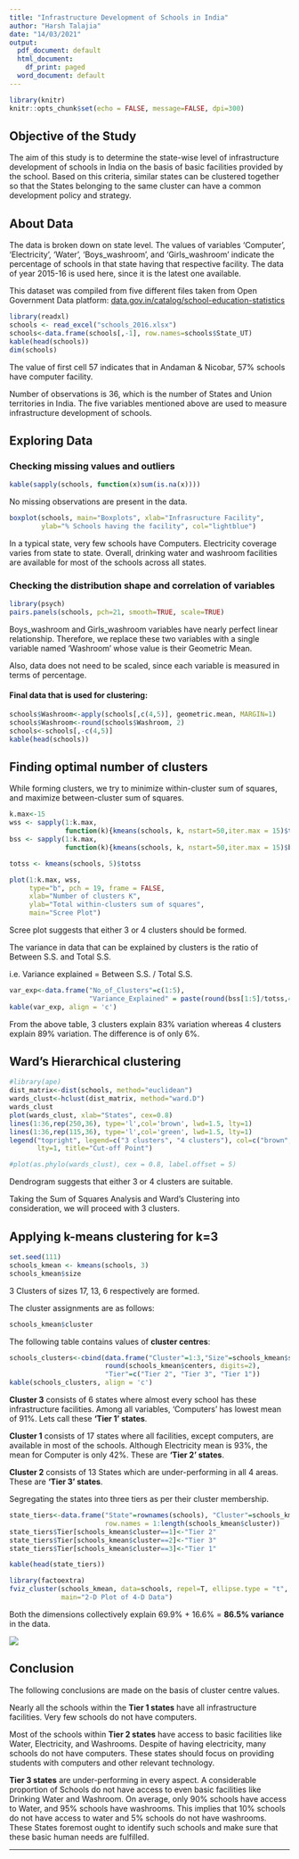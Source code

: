 ---
title: "Infrastructure Development of Schools in India"
author: "Harsh Talajia"
date: "14/03/2021"
output:
  pdf_document: default
  html_document:
    df_print: paged
  word_document: default
---

```{r setup, include=FALSE}
library(knitr)
knitr::opts_chunk$set(echo = FALSE, message=FALSE, dpi=300)
```

## Objective of the Study

The aim of this study is to determine the state-wise level of infrastructure development of schools in India on the basis of basic facilities provided by the school. Based on this criteria, similar states can be clustered together so that the States belonging to the same cluster can have a common development policy and strategy.

## About Data

The data is broken down on state level. The values of variables 'Computer', 'Electricity', 'Water', 'Boys_washroom', and 'Girls_washroom' indicate the percentage of schools in that state having that respective facility. The data of year 2015-16 is used here, since it is the latest one available.

This dataset was compiled from five different files taken from Open Government Data platform: [data.gov.in/catalog/school-education-statistics](data.gov.in/catalog/school-education-statistics)

```{r, echo=TRUE, results="asis"}
library(readxl)
schools <- read_excel("schools_2016.xlsx")
schools<-data.frame(schools[,-1], row.names=schools$State_UT)
kable(head(schools))
dim(schools)
```

The value of first cell 57 indicates that in Andaman & Nicobar, 57% schools have computer facility.

Number of observations is 36, which is the number of States and Union territories in India. The five variables mentioned above are used to measure infrastructure development of schools.

\newpage

## Exploring Data

### Checking missing values and outliers

```{r, echo=TRUE, results="asis"}
kable(sapply(schools, function(x)sum(is.na(x))))
```

No missing observations are present in the data.

```{r, dpi=300, fig.width=9}
boxplot(schools, main="Boxplots", xlab="Infrasructure Facility",
        ylab="% Schools having the facility", col="lightblue")
```

In a typical state, very few schools have Computers. Electricity coverage varies from state to state. Overall, drinking water and washroom facilities are available for most of the schools across all states.

### Checking the distribution shape and correlation of variables

```{r}
library(psych)
pairs.panels(schools, pch=21, smooth=TRUE, scale=TRUE)
```

Boys_washroom and Girls_washroom variables have nearly perfect linear relationship. Therefore, we replace these two variables with a single variable named 'Washroom' whose value is their Geometric Mean.

Also, data does not need to be scaled, since each variable is measured in terms of percentage.

#### Final data that is used for clustering:

```{r, results="asis"}
schools$Washroom<-apply(schools[,c(4,5)], geometric.mean, MARGIN=1)
schools$Washroom<-round(schools$Washroom, 2)
schools<-schools[,-c(4,5)]
kable(head(schools))
```

\newpage

## Finding optimal number of clusters

While forming clusters, we try to minimize within-cluster sum of squares, and maximize between-cluster sum of squares.

```{r}
k.max<-15
wss <- sapply(1:k.max, 
              function(k){kmeans(schools, k, nstart=50,iter.max = 15)$tot.withinss})
bss <- sapply(1:k.max, 
              function(k){kmeans(schools, k, nstart=50,iter.max = 15)$betweenss})

totss <- kmeans(schools, 5)$totss

plot(1:k.max, wss,
     type="b", pch = 19, frame = FALSE, 
     xlab="Number of clusters K",
     ylab="Total within-clusters sum of squares",
     main="Scree Plot")
```

Scree plot suggests that either 3 or 4 clusters should be formed.

The variance in data that can be explained by clusters is the ratio of Between S.S. and Total S.S.

i.e. Variance explained = Between S.S. / Total S.S.

```{r, results='asis'}
var_exp<-data.frame("No_of_Clusters"=c(1:5), 
                    "Variance_Explained" = paste(round(bss[1:5]/totss,4)*100, "%",sep=""))
kable(var_exp, align = 'c')
```

From the above table, 3 clusters explain 83% variation whereas 4 clusters explain 89% variation. The difference is of only 6%.

\newpage

## Ward's Hierarchical clustering

```{r, fig.height=8, fig.width=8, dpi=300}
#library(ape)
dist_matrix<-dist(schools, method="euclidean")
wards_clust<-hclust(dist_matrix, method="ward.D")
wards_clust
plot(wards_clust, xlab="States", cex=0.8)
lines(1:36,rep(250,36), type='l',col='brown', lwd=1.5, lty=1)
lines(1:36,rep(115,36), type='l',col='green', lwd=1.5, lty=1)
legend("topright", legend=c("3 clusters", "4 clusters"), col=c("brown","green"),
       lty=1, title="Cut-off Point")

#plot(as.phylo(wards_clust), cex = 0.8, label.offset = 5)
```

Dendrogram suggests that either 3 or 4 clusters are suitable.

Taking the Sum of Squares Analysis and Ward's Clustering into consideration, we will proceed with 3 clusters.

## Applying k-means clustering for k=3

```{r, echo=TRUE}
set.seed(111)
schools_kmean <- kmeans(schools, 3)
schools_kmean$size
```

3 Clusters of sizes 17, 13, 6 respectively are formed.

The cluster assignments are as follows:

```{r}
schools_kmean$cluster
```

The following table contains values of **cluster centres**:

```{r}
schools_clusters<-cbind(data.frame("Cluster"=1:3,"Size"=schools_kmean$size),
                        round(schools_kmean$centers, digits=2),
                        "Tier"=c("Tier 2", "Tier 3", "Tier 1")) 
kable(schools_clusters, align = 'c')
```

**Cluster 3** consists of 6 states where almost every school has these infrastructure facilities. Among all variables, 'Computers' has lowest mean of 91%. Lets call these **'Tier 1' states**.

**Cluster 1** consists of 17 states where all facilities, except computers, are available in most of the schools. Although Electricity mean is 93%, the mean for Computer is only 42%. These are **'Tier 2' states**.

**Cluster 2** consists of 13 States which are under-performing in all 4 areas. These are **'Tier 3' states**.

Segregating the states into three tiers as per their cluster membership.

```{r, results="asis"}
state_tiers<-data.frame("State"=rownames(schools), "Cluster"=schools_kmean$cluster,
                        row.names = 1:length(schools_kmean$cluster))
state_tiers$Tier[schools_kmean$cluster==1]<-"Tier 2"
state_tiers$Tier[schools_kmean$cluster==2]<-"Tier 3"
state_tiers$Tier[schools_kmean$cluster==3]<-"Tier 1"

kable(head(state_tiers))
```

```{r}
library(factoextra)
fviz_cluster(schools_kmean, data=schools, repel=T, ellipse.type = "t",
             main="2-D Plot of 4-D Data")
```

Both the dimensions collectively explain 69.9% + 16.6% = **86.5% variance** in the data.

![](state_tier_india.png)

## Conclusion

The following conclusions are made on the basis of cluster centre values.

Nearly all the schools within the **Tier 1 states** have all infrastructure facilities. Very few schools do not have computers.

Most of the schools within **Tier 2 states** have access to basic facilities like Water, Electricity, and Washrooms. Despite of having electricity, many schools do not have computers. These states should focus on providing students with computers and other relevant technology.

**Tier 3 states** are under-performing in every aspect. A considerable proportion of Schools do not have access to even basic facilities like Drinking Water and Washroom. On average, only 90% schools have access to Water, and 95% schools have washrooms. This implies that 10% schools do not have access to water and 5% schools do not have washrooms. These States foremost ought to identify such schools and make sure that these basic human needs are fulfilled.

------------------------------------------------------------------------

